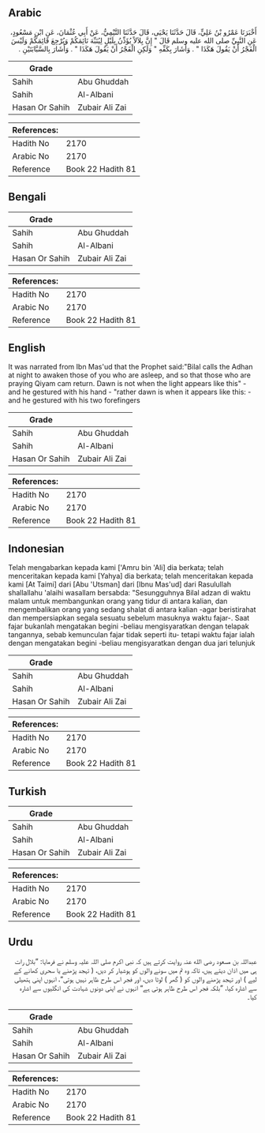 ## Arabic


<div dir="rtl" lang="ar" style={{fontSize:'larger',backgroundColor:'#f8f9fa',padding:20}}>
أَخْبَرَنَا عَمْرُو بْنُ عَلِيٍّ، قَالَ حَدَّثَنَا يَحْيَى، قَالَ حَدَّثَنَا التَّيْمِيُّ، عَنْ أَبِي عُثْمَانَ، عَنِ ابْنِ مَسْعُودٍ، عَنِ النَّبِيِّ صلى الله عليه وسلم قَالَ ‏"‏ إِنَّ بِلاَلاً يُؤَذِّنُ بِلَيْلٍ لِيُنَبِّهَ نَائِمَكُمْ وَيُرْجِعَ قَائِمَكُمْ وَلَيْسَ الْفَجْرُ أَنْ يَقُولَ هَكَذَا ‏"‏ ‏.‏ وَأَشَارَ بِكَفِّهِ ‏"‏ وَلَكِنِ الْفَجْرُ أَنْ يَقُولَ هَكَذَا ‏"‏ ‏.‏ وَأَشَارَ بِالسَّبَّابَتَيْنِ ‏.‏
</div>
<div style={{backgroundColor:'#f8f9fa',padding:20, marginBottom: 10}}><table> <thead> <tr> <th>Grade</th> <th></th> </tr> </thead> <tbody> <tr><td>Sahih</td><td>Abu Ghuddah</td></tr><tr><td>Sahih</td><td>Al-Albani</td></tr><tr><td>Hasan Or Sahih</td><td>Zubair Ali Zai</td></tr></tbody></table><table> <thead> <tr> <th>References:</th> <th></th> </tr> </thead> <tbody><tr><td>Hadith No</td><td>2170</td></tr><tr><td>Arabic No</td><td>2170</td></tr><tr><td>Reference</td><td>Book 22 Hadith 81</td></tr></tbody></table></div>

## Bengali


<div dir="ltr" lang="bn" style={{fontSize:'larger',backgroundColor:'#f8f9fa',padding:20}}>

</div>
<div style={{backgroundColor:'#f8f9fa',padding:20, marginBottom: 10}}><table> <thead> <tr> <th>Grade</th> <th></th> </tr> </thead> <tbody> <tr><td>Sahih</td><td>Abu Ghuddah</td></tr><tr><td>Sahih</td><td>Al-Albani</td></tr><tr><td>Hasan Or Sahih</td><td>Zubair Ali Zai</td></tr></tbody></table><table> <thead> <tr> <th>References:</th> <th></th> </tr> </thead> <tbody><tr><td>Hadith No</td><td>2170</td></tr><tr><td>Arabic No</td><td>2170</td></tr><tr><td>Reference</td><td>Book 22 Hadith 81</td></tr></tbody></table></div>

## English


<div dir="ltr" lang="en" style={{fontSize:'larger',backgroundColor:'#f8f9fa',padding:20}}>
It was narrated from Ibn Mas'ud that the Prophet said:"Bilal calls the Adhan at night to awaken those of you who are asleep, and so that those who are praying Qiyam cam return. Dawn is not when the light appears like this" - and he gestured with his hand - "rather dawn is when it appears like this: - and he gestured with his two forefingers
</div>
<div style={{backgroundColor:'#f8f9fa',padding:20, marginBottom: 10}}><table> <thead> <tr> <th>Grade</th> <th></th> </tr> </thead> <tbody> <tr><td>Sahih</td><td>Abu Ghuddah</td></tr><tr><td>Sahih</td><td>Al-Albani</td></tr><tr><td>Hasan Or Sahih</td><td>Zubair Ali Zai</td></tr></tbody></table><table> <thead> <tr> <th>References:</th> <th></th> </tr> </thead> <tbody><tr><td>Hadith No</td><td>2170</td></tr><tr><td>Arabic No</td><td>2170</td></tr><tr><td>Reference</td><td>Book 22 Hadith 81</td></tr></tbody></table></div>

## Indonesian


<div dir="ltr" lang="id" style={{fontSize:'larger',backgroundColor:'#f8f9fa',padding:20}}>
Telah mengabarkan kepada kami ['Amru bin 'Ali] dia berkata; telah menceritakan kepada kami [Yahya] dia berkata; telah menceritakan kepada kami [At Taimi] dari [Abu 'Utsman] dari [Ibnu Mas'ud] dari Rasulullah shallallahu 'alaihi wasallam bersabda: "Sesungguhnya Bilal adzan di waktu malam untuk membangunkan orang yang tidur di antara kalian, dan mengembalikan orang yang sedang shalat di antara kalian -agar beristirahat dan mempersiapkan segala sesuatu sebelum masuknya waktu fajar-. Saat fajar bukanlah mengatakan begini -beliau mengisyaratkan dengan telapak tangannya, sebab kemunculan fajar tidak seperti itu- tetapi waktu fajar ialah dengan mengatakan begini -beliau mengisyaratkan dengan dua jari telunjuk
</div>
<div style={{backgroundColor:'#f8f9fa',padding:20, marginBottom: 10}}><table> <thead> <tr> <th>Grade</th> <th></th> </tr> </thead> <tbody> <tr><td>Sahih</td><td>Abu Ghuddah</td></tr><tr><td>Sahih</td><td>Al-Albani</td></tr><tr><td>Hasan Or Sahih</td><td>Zubair Ali Zai</td></tr></tbody></table><table> <thead> <tr> <th>References:</th> <th></th> </tr> </thead> <tbody><tr><td>Hadith No</td><td>2170</td></tr><tr><td>Arabic No</td><td>2170</td></tr><tr><td>Reference</td><td>Book 22 Hadith 81</td></tr></tbody></table></div>

## Turkish


<div dir="ltr" lang="tr" style={{fontSize:'larger',backgroundColor:'#f8f9fa',padding:20}}>

</div>
<div style={{backgroundColor:'#f8f9fa',padding:20, marginBottom: 10}}><table> <thead> <tr> <th>Grade</th> <th></th> </tr> </thead> <tbody> <tr><td>Sahih</td><td>Abu Ghuddah</td></tr><tr><td>Sahih</td><td>Al-Albani</td></tr><tr><td>Hasan Or Sahih</td><td>Zubair Ali Zai</td></tr></tbody></table><table> <thead> <tr> <th>References:</th> <th></th> </tr> </thead> <tbody><tr><td>Hadith No</td><td>2170</td></tr><tr><td>Arabic No</td><td>2170</td></tr><tr><td>Reference</td><td>Book 22 Hadith 81</td></tr></tbody></table></div>

## Urdu


<div dir="rtl" lang="ur" style={{fontSize:'larger',backgroundColor:'#f8f9fa',padding:20}}>
عبداللہ بن مسعود رضی الله عنہ روایت کرتے ہیں کہ نبی اکرم صلی اللہ علیہ وسلم نے فرمایا: ”بلال رات ہی میں اذان دیتے ہیں، تاکہ وہ تم میں سونے والوں کو ہوشیار کر دیں، ( تہجد پڑھنے یا سحری کھانے کے لیے ) اور تہجد پڑھنے والوں کو ( گھر ) لوٹا دیں، اور فجر اس طرح ظاہر نہیں ہوتی“، انہوں اپنی ہتھیلی سے اشارہ کیا، ”بلکہ فجر اس طرح ظاہر ہوتی ہے“ انہوں نے اپنی دونوں شہادت کی انگلیوں سے اشارہ کیا۔
</div>
<div style={{backgroundColor:'#f8f9fa',padding:20, marginBottom: 10}}><table> <thead> <tr> <th>Grade</th> <th></th> </tr> </thead> <tbody> <tr><td>Sahih</td><td>Abu Ghuddah</td></tr><tr><td>Sahih</td><td>Al-Albani</td></tr><tr><td>Hasan Or Sahih</td><td>Zubair Ali Zai</td></tr></tbody></table><table> <thead> <tr> <th>References:</th> <th></th> </tr> </thead> <tbody><tr><td>Hadith No</td><td>2170</td></tr><tr><td>Arabic No</td><td>2170</td></tr><tr><td>Reference</td><td>Book 22 Hadith 81</td></tr></tbody></table></div>